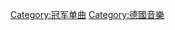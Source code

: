 {{Category explanation|獲得'''[[GfK娱乐榜单|德國官方單曲排行榜]]'''（Official German Charts）冠軍的單曲條目}}

[[Category:冠军单曲|Category:冠军单曲]]
[[Category:德國音樂|Category:德國音樂]]